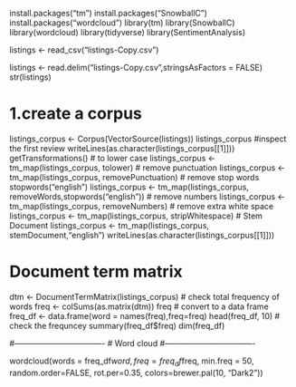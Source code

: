 install.packages("tm")
install.packages("SnowballC")
install.packages("wordcloud")
library(tm)
library(SnowballC)
library(wordcloud)
library(tidyverse)
library(SentimentAnalysis)

listings <- read_csv("listings-Copy.csv")

listings <- read.delim("listings-Copy.csv",stringsAsFactors = FALSE)
str(listings)

# 1.create a corpus
listings_corpus <- Corpus(VectorSource(listings))
listings_corpus
#inspect the first review
writeLines(as.character(listings_corpus[[1]]))
getTransformations()
# to lower case
listings_corpus <- tm_map(listings_corpus, tolower)
# remove punctuation
listings_corpus <- tm_map(listings_corpus, removePunctuation)
# remove stop words
stopwords("english")
listings_corpus <- tm_map(listings_corpus, removeWords,stopwords("english"))
# remove numbers
listings_corpus <- tm_map(listings_corpus, removeNumbers)
# remove extra white space
listings_corpus <- tm_map(listings_corpus, stripWhitespace)
# Stem Document
listings_corpus <- tm_map(listings_corpus, stemDocument,"english")
writeLines(as.character(listings_corpus[[1]]))

# Document term matrix
dtm <- DocumentTermMatrix(listings_corpus)
# check total frequency of words
freq <- colSums(as.matrix(dtm))
freq
# convert to a data frame
freq_df <- data.frame(word = names(freq),freq=freq)
head(freq_df, 10)
# check the frequncey
summary(freq_df$freq)
dim(freq_df)

#----------------------------------
# Word cloud
#----------------------------------

wordcloud(words = freq_df$word, freq = freq_df$freq, min.freq = 50,
          random.order=FALSE,
          rot.per=0.35, 
          colors=brewer.pal(10, "Dark2"))
